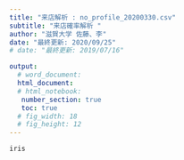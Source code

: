 ```yaml
---
title: "来店解析 : no_profile_20200330.csv"
subtitle: "来店確率解析 "
author: "滋賀大学 佐藤、李"
date: "最終更新: 2020/09/25"
# date: "最終更新: 2019/07/16"

output:
  # word_document:
  html_document:
  # html_notebook:
   number_section: true
   toc: true
  # fig_width: 18
  # fig_height: 12
---
```


```r
iris
```

